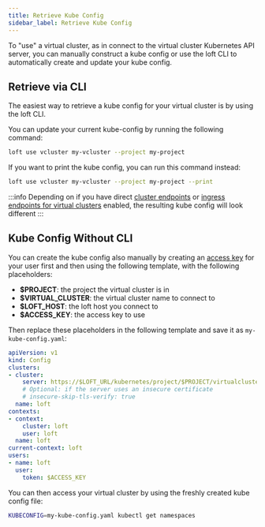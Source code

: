 ```yaml
---
title: Retrieve Kube Config
sidebar_label: Retrieve Kube Config
---
```


To "use" a virtual cluster, as in connect to the virtual cluster Kubernetes API server, you can
manually construct a kube config or use the loft CLI to automatically create and update your
kube config.


## Retrieve via CLI

The easiest way to retrieve a kube config for your virtual cluster is by using the loft CLI.

You can update your current kube-config by running the following command:
```bash
loft use vcluster my-vcluster --project my-project
```

If you want to print the kube config, you can run this command instead:
```bash
loft use vcluster my-vcluster --project my-project --print
```

:::info
Depending on if you have direct [cluster endpoints](../clusters/direct-cluster-endpoints) or
[ingress endpoints for virtual clusters](../virtual-clusters/ingress-access)
enabled, the resulting kube config will look different
:::


## Kube Config Without CLI

You can create the kube config also manually by creating an [access key](../users/access-keys) for
your user first and then using the following template, with the following placeholders:

* **$PROJECT**: the project the virtual cluster is in
* **$VIRTUAL_CLUSTER**: the virtual cluster name to connect to
* **$LOFT_HOST**: the loft host you connect to
* **$ACCESS_KEY**: the access key to use

Then replace these placeholders in the following template and save it as `my-kube-config.yaml`:

```yaml
apiVersion: v1
kind: Config
clusters:
- cluster:
    server: https://$LOFT_URL/kubernetes/project/$PROJECT/virtualcluster/$VIRTUAL_CLUSTER
    # Optional: if the server uses an insecure certificate
    # insecure-skip-tls-verify: true
  name: loft
contexts:
- context:
    cluster: loft
    user: loft
  name: loft
current-context: loft
users:
- name: loft
  user:
    token: $ACCESS_KEY
```

You can then access your virtual cluster by using the freshly created kube config file:
```bash
KUBECONFIG=my-kube-config.yaml kubectl get namespaces
```
